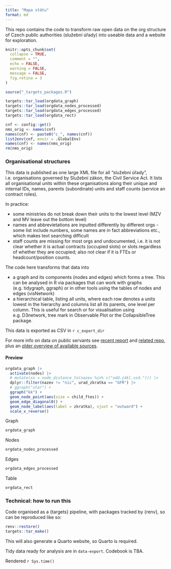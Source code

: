 ```yaml
---
title: "Mapa státu"
format: md
---
```


This repo contains the code to transform raw open data on the org structure of Czech public authorities (služební úřady) into useable data and a website for exploration.

<!-- README.md is generated from README.Rmd. Please edit that file -->

```r
knitr::opts_chunk$set(
  collapse = TRUE,
  comment = "",
  echo = FALSE,
  warning = FALSE,
  message = FALSE,
  fig.retina = 3
)
```

```r
source("_targets_packages.R")
```

```r
targets::tar_load(orgdata_graph)
targets::tar_load(orgdata_nodes_processed)
targets::tar_load(orgdata_edges_processed)
targets::tar_load(orgdata_rect)
```

```r
cnf <- config::get()
nms_orig <- names(cnf)
names(cnf) <- paste0("c_", names(cnf))
list2env(cnf, envir = .GlobalEnv)
names(cnf) <- names(nms_orig)
rm(nms_orig)
```

### Organisational structures

This data is published as one large XML file for all "služební úřady", i.e. organisations governed by Služební zákon, the Civil Service Act. It lists all organisational units within these organisations along their unique and internal IDs, names, parents (subordinate) units and staff counts (service an contract roles).

In practice:

- some ministries do not break down their units to the lowest level (MZV and MV leave out the bottom level)
- names and abbrevietations are inputted differently by different orgs - some list include numbers, some names are in fact abbreviations etc., which makes text searching difficult
- staff counts are missing for most orgs and undocumented, i.e. it is not clear whether it is actual contracts (occupied slots) or slots regardless of whether they are occupied; also not clear if it is FTEs or headcount/position counts.

The code here transforms that data into

- a graph and its components (nodes and edges) which forms a tree. This can be analysed in R via packages that can work with graphs (e.g. tidygraph, ggraph) or in other tools using the tables of nodes and edges (visNetwork)
- a hierarchical table, listing all units, where each row denotes a units lowest in the hierarchy and columns list all its parents, one level per column. This is useful for search or for visualisation using e.g. D3network, tree mark in Observable Plot or the CollapsibleTree package.

This data is exported as CSV in `r c_export_dir`

For more info on data on public servants see [recent report](https://idea.cerge-ei.cz/zpravy/statni-zamestnanci-a-urednici-kde-pracuji-a-za-kolik) and [related repo](https://github.com/dan-bart/urednici_2021), plus an [older overview of available sources](https://petrbouchal.xyz/urednici/).

#### Preview

```r
orgdata_graph |>
  activate(nodes) |>
  # mutate(xx = node_distance_to(nazev %in% c("odd.zákl.vzd."))) |>
  dplyr::filter(nazev != "nic", urad_zkratka == "GFŘ") |>
  # ggraph("star") +
  ggraph("kk") +
  geom_node_point(aes(size = child_ftes)) +
  geom_edge_diagonal0() +
  geom_node_label(aes(label = zkratka), vjust = "outward") +
  scale_x_reverse()
```


Graph

```r
orgdata_graph
```

Nodes

```r
orgdata_nodes_processed
```

Edges

```r
orgdata_edges_processed
```

Table

```r
orgdata_rect
```



### Technical: how to run this

Code organised as a {targets} pipeline, with packages tracked by {renv}, so can be reproduced like so:

```r
renv::restore()
targets::tar_make()
```

This will also generate a Quarto website, so Quarto is required.

Tidy data ready for analysis are in `data-export`. Codebook is TBA.

Rendered `r Sys.time()`
